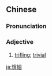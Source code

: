 ==Chinese==
{{zh-forms|s=琐细}}

===Pronunciation===
{{zh-pron
|m=suǒxì
|c=so2 sai3
|mn=qz,xm,zz:só-sè
|cat=a
}}

===Adjective===
{{zh-adj}}

# [[trifling]]; [[trivial]]

[[ja:瑣細]]